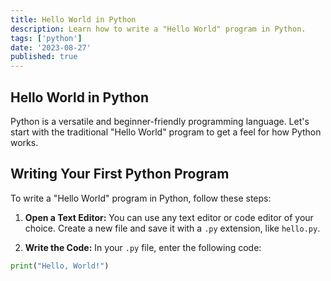 ```yaml
---
title: Hello World in Python
description: Learn how to write a "Hello World" program in Python.
tags: ['python']
date: '2023-08-27'
published: true
---
```


## Hello World in Python

Python is a versatile and beginner-friendly programming language. Let's start with the traditional "Hello World" program to get a feel for how Python works.

## Writing Your First Python Program

To write a "Hello World" program in Python, follow these steps:

1. **Open a Text Editor:** You can use any text editor or code editor of your choice. Create a new file and save it with a `.py` extension, like `hello.py`.

2. **Write the Code:** In your `.py` file, enter the following code:

```python
print("Hello, World!")
```
